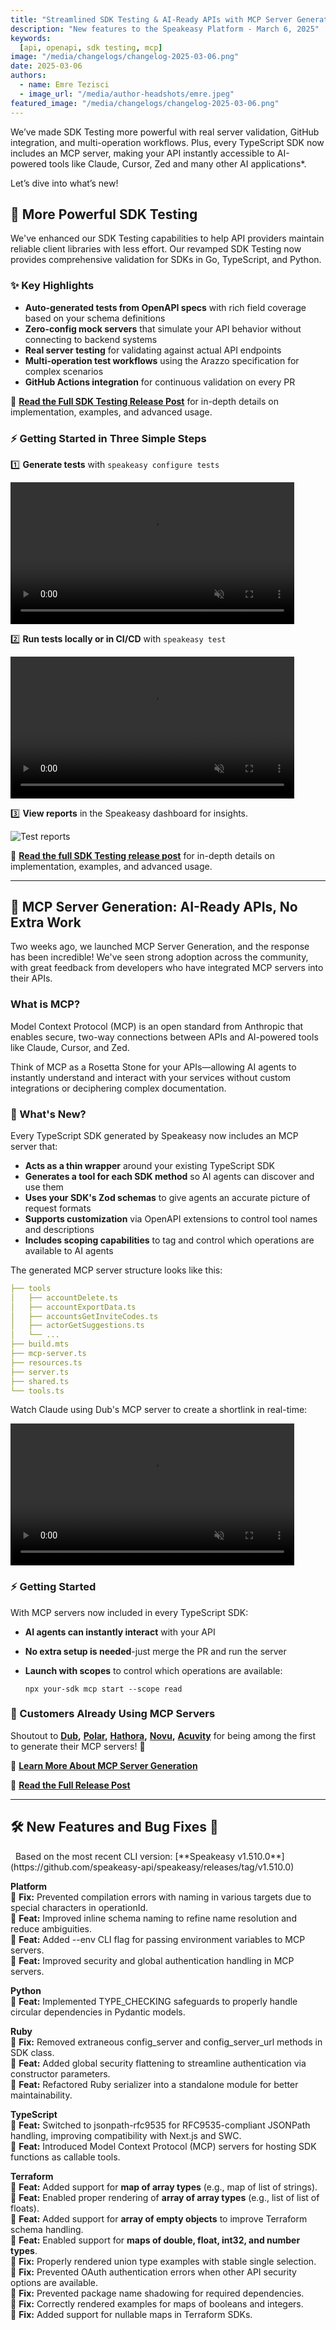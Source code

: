 ```yaml
---
title: "Streamlined SDK Testing & AI-Ready APIs with MCP Server Generation"
description: "New features to the Speakeasy Platform - March 6, 2025"
keywords:
  [api, openapi, sdk testing, mcp]
image: "/media/changelogs/changelog-2025-03-06.png"
date: 2025-03-06
authors:
  - name: Emre Tezisci
  - image_url: "/media/author-headshots/emre.jpeg"
featured_image: "/media/changelogs/changelog-2025-03-06.png"
---
```





We’ve made SDK Testing more powerful with real server validation, GitHub integration, and multi-operation workflows. Plus, every TypeScript SDK now includes an MCP server, making your API instantly accessible to AI-powered tools like Claude, Cursor, Zed and many other AI applications*.

Let’s dive into what’s new!

## 🧪 More Powerful SDK Testing

We've enhanced our SDK Testing capabilities to help API providers maintain reliable client libraries with less effort. Our revamped SDK Testing now provides comprehensive validation for SDKs in Go, TypeScript, and Python.

### ✨ Key Highlights

- **Auto-generated tests from OpenAPI specs** with rich field coverage based on your schema definitions
- **Zero-config mock servers** that simulate your API behavior without connecting to backend systems
- **Real server testing** for validating against actual API endpoints
- **Multi-operation test workflows** using the Arazzo specification for complex scenarios
- **GitHub Actions integration** for continuous validation on every PR

🔗 [**Read the Full SDK Testing Release Post**](https://www.speakeasy.com/post/release-sdk-testing) for in-depth details on implementation, examples, and advanced usage.

### ⚡ Getting Started in Three Simple Steps

1️⃣ **Generate tests** with `speakeasy configure tests`


<div className="mt-5 flex justify-center">
  <video
    controls={false}
    loop={true}
    autoPlay={true}
    muted={true}
    width="90%"
    title="Configure tests"
  >
    <source src={configure} type="video/mp4" />
  </video>
</div>

2️⃣ **Run tests locally or in CI/CD** with `speakeasy test`


<div className="mt-5 flex justify-center">
  <video
    controls={false}
    loop={true}
    autoPlay={true}
    muted={true}
    width="90%"
    title="Run tests"
  >
    <source src={test} type="video/mp4" />
  </video>
</div>

3️⃣ **View reports** in the Speakeasy dashboard for insights.

![Test reports](./assets/changelog-2025-03-06-dashboard.png)

🔗 [**Read the full SDK Testing release post**](https://www.speakeasy.com/post/release-sdk-testing) for in-depth details on implementation, examples, and advanced usage.

---

## 🤖 MCP Server Generation: AI-Ready APIs, No Extra Work

Two weeks ago, we launched MCP Server Generation, and the response has been incredible! We've seen strong adoption across the community, with great feedback from developers who have integrated MCP servers into their APIs.

### What is MCP?

Model Context Protocol (MCP) is an open standard from Anthropic that enables secure, two-way connections between APIs and AI-powered tools like Claude, Cursor, and Zed.

Think of MCP as a Rosetta Stone for your APIs—allowing AI agents to instantly understand and interact with your services without custom integrations or deciphering complex documentation.

### 🚀 What's New?

Every TypeScript SDK generated by Speakeasy now includes an MCP server that:

-   **Acts as a thin wrapper** around your existing TypeScript SDK
-   **Generates a tool for each SDK method** so AI agents can discover and use them
-   **Uses your SDK's Zod schemas** to give agents an accurate picture of request formats
-   **Supports customization** via OpenAPI extensions to control tool names and descriptions
-   **Includes scoping capabilities** to tag and control which operations are available to AI agents

The generated MCP server structure looks like this:

```yaml bluesky-ts/src/mcp-server
├── tools
│   ├── accountDelete.ts
│   ├── accountExportData.ts
│   ├── accountsGetInviteCodes.ts
│   ├── actorGetSuggestions.ts
│   └── ...
├── build.mts
├── mcp-server.ts
├── resources.ts
├── server.ts
├── shared.ts
└── tools.ts
```

Watch Claude using Dub's MCP server to create a shortlink in real-time:


<div className="mt-5 flex justify-center">
  <video
    controls={false}
    loop={true}
    autoPlay={true}
    muted={true}
    width="90%"
    title="Claude using MCP to create a Dub shortlink"
  >
    <source src={dub_demo} type="video/mp4" />
  </video>
</div>

### ⚡ Getting Started

With MCP servers now included in every TypeScript SDK:

-   **AI agents can instantly interact** with your API
-   **No extra setup is needed**-just merge the PR and run the server
-   **Launch with scopes** to control which operations are available:

    ```
    npx your-sdk mcp start --scope read

    ```

### 📢 Customers Already Using MCP Servers

Shoutout to [**Dub**](https://github.com/dubinc/dub-ts)**,** [**Polar**](https://github.com/polarsource/polar-js)**,** [**Hathora**](https://github.com/hathora/cloud-sdk-typescript)**,** [**Novu**](https://github.com/novuhq/novu-ts)**,** [**Acuvity**](https://github.com/acuvity/acuvity-ts) for being among the first to generate their MCP servers! 🚀

🔗 [**Learn More About MCP Server Generation**](https://www.speakeasy.com/docs/customize/typescript/model-context-protocol)

🔗 [**Read the Full Release Post**](https://www.speakeasy.com/post/release-model-context-protocol)

---

## 🛠️ New Features and Bug Fixes 🐛

<Callout title="NOTE" variant="info">
  Based on the most recent CLI version: [**Speakeasy v1.510.0**](https://github.com/speakeasy-api/speakeasy/releases/tag/v1.510.0)
</Callout>

**Platform**\
🐛 **Fix:** Prevented compilation errors with naming in various targets due to special characters in operationId.\
🐝 **Feat:** Improved inline schema naming to refine name resolution and reduce ambiguities.\
🐝 **Feat:** Added --env CLI flag for passing environment variables to MCP servers.\
🐝 **Feat:** Improved security and global authentication handling in MCP servers.

**Python**\
🐝 **Feat:** Implemented TYPE_CHECKING safeguards to properly handle circular dependencies in Pydantic models.

**Ruby**\
🐛 **Fix:** Removed extraneous config_server and config_server_url methods in SDK class.\
🐝 **Feat:** Added global security flattening to streamline authentication via constructor parameters.\
🐝 **Feat:** Refactored Ruby serializer into a standalone module for better maintainability.

**TypeScript**\
🐝 **Feat:** Switched to jsonpath-rfc9535 for RFC9535-compliant JSONPath handling, improving compatibility with Next.js and SWC.\
🐝 **Feat:** Introduced Model Context Protocol (MCP) servers for hosting SDK functions as callable tools.

**Terraform**\
🐝 **Feat:** Added support for **map of array types** (e.g., map of list of strings).\
🐝 **Feat:** Enabled proper rendering of **array of array types** (e.g., list of list of floats).\
🐝 **Feat:** Added support for **array of empty objects** to improve Terraform schema handling.\
🐝 **Feat:** Enabled support for **maps of double, float, int32, and number types**.\
🐛 **Fix:** Properly rendered union type examples with stable single selection.\
🐛 **Fix:** Prevented OAuth authentication errors when other API security options are available.\
🐛 **Fix:** Prevented package name shadowing for required dependencies.\
🐛 **Fix:** Correctly rendered examples for maps of booleans and integers.\
🐛 **Fix:** Added support for nullable maps in Terraform SDKs.
